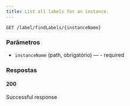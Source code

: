 ```yaml
---
title: List all labels for an instance.
---
```


```http
GET /label/findLabels/{instanceName}
```



### Parâmetros

- `instanceName` (path, obrigatório) — - required

### Respostas
#### 200
Successful response

